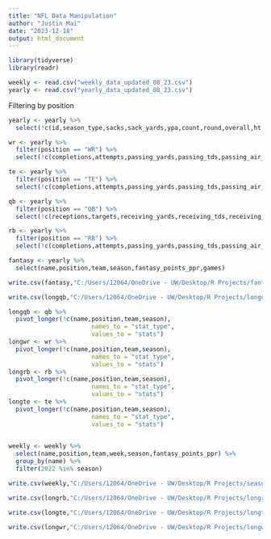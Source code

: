 ---
title: "NFL Data Manipulation"
author: "Justin Mai"
date: "2023-12-18"
output: html_document
---

```{r}
library(tidyverse)
library(readr)
```

```{r}
weekly <- read.csv("weekly_data_updated_08_23.csv")
yearly <- read.csv("yearly_data_updated_08_23.csv")

```

Filtering by position

```{r}
yearly <- yearly %>% 
  select(!c(id,season_type,sacks,sack_yards,ypa,count,round,overall,ht,wt,forty,vertical))

wr <- yearly %>% 
  filter(position == "WR") %>% 
  select(!c(completions,attempts,passing_yards,passing_tds,passing_air_yards,passing_yards_after_catch,passing_first_downs,passing_2pt_conversions,sack_fumbles,sack_fumbles_lost,ypr,rookie_season,teams_offense_snaps,years_played,ypc,interceptions,comp_percentage,int_percentage,pass_td_percentage,offense_snaps))

te <- yearly %>% 
  filter(position == "TE") %>% 
  select(!c(completions,attempts,passing_yards,passing_tds,passing_air_yards,passing_yards_after_catch,passing_first_downs,passing_2pt_conversions,sack_fumbles,sack_fumbles_lost,ypr,rookie_season,teams_offense_snaps,years_played,ypc,interceptions,comp_percentage,int_percentage,pass_td_percentage,offense_snaps))

qb <- yearly %>% 
  filter(position == "QB") %>% 
  select(!c(receptions,targets,receiving_yards,receiving_tds,receiving_fumbles,receiving_fumbles_lost,receiving_air_yards,receiving_yards_after_catch,receiving_first_downs,receiving_2pt_conversions,rec_td_percentage,ypr,rookie_season,teams_offense_snaps,years_played,ypc,offense_snaps))

rb <- yearly %>% 
  filter(position == "RB") %>% 
  select(!c(completions,attempts,passing_yards,passing_tds,passing_air_yards,passing_yards_after_catch,passing_first_downs,passing_2pt_conversions,sack_fumbles,sack_fumbles_lost,ypr,rookie_season,teams_offense_snaps,years_played,ypc,interceptions,comp_percentage,int_percentage,pass_td_percentage,offense_snaps))
```

```{r}
fantasy <- yearly %>% 
  select(name,position,team,season,fantasy_points_ppr,games)

write.csv(fantasy,"C:/Users/12064/OneDrive - UW/Desktop/R Projects/fantasy.csv")

write.csv(longqb,"C:/Users/12064/OneDrive - UW/Desktop/R Projects/longqb.csv")
```

```{r}
longqb <- qb %>% 
  pivot_longer(!c(name,position,team,season),
                       names_to = "stat_type",
                       values_to = "stats")
longwr <- wr %>% 
  pivot_longer(!c(name,position,team,season),
                       names_to = "stat_type",
                       values_to = "stats")
longrb <- rb %>% 
  pivot_longer(!c(name,position,team,season),
                       names_to = "stat_type",
                       values_to = "stats")
longte <- te %>% 
  pivot_longer(!c(name,position,team,season),
                       names_to = "stat_type",
                       values_to = "stats")
               
```

```{r}
weekly <- weekly %>% 
  select(name,position,team,week,season,fantasy_points_ppr) %>% 
  group_by(name) %>% 
  filter(2022 %in% season)

write.csv(weekly,"C:/Users/12064/OneDrive - UW/Desktop/R Projects/season_analysis.csv")

write.csv(longrb,"C:/Users/12064/OneDrive - UW/Desktop/R Projects/longrb.csv")

write.csv(longte,"C:/Users/12064/OneDrive - UW/Desktop/R Projects/longte.csv")

write.csv(longwr,"C:/Users/12064/OneDrive - UW/Desktop/R Projects/longwr.csv")
```

